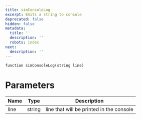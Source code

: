 ```yaml
---
title: simConsoleLog
excerpt: Emits a string to console
deprecated: false
hidden: false
metadata:
  title: ''
  description: ''
  robots: index
next:
  description: ''
---
```

```solidity
function simConsoleLog(string line)
```

# Parameters

| Name | Type   | Description                              |
| ---- | ------ | ---------------------------------------- |
| line | string | line that will be printed in the console |
